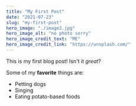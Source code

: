```yaml
---
title: "My First Post"
date: "2021-07-23"
slug: "my-first-post"
hero_image: "./image2.jpg"
hero_image_alt: "no photo sorry"
hero_image_credit_text: "ME"
hero_image_credit_link: "https://unsplash.com/"
---
```


This is my first blog post! Isn't it *great*?

Some of my **favorite** things are:

* Petting dogs
* Singing
* Eating potato-based foods